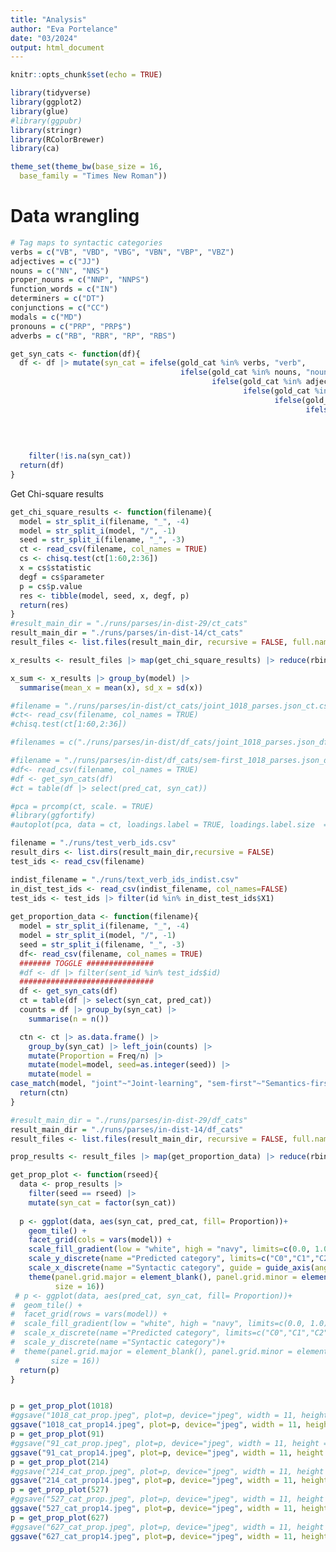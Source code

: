 ```yaml
---
title: "Analysis"
author: "Eva Portelance"
date: "03/2024"
output: html_document
---
```


```r
knitr::opts_chunk$set(echo = TRUE)

library(tidyverse)
library(ggplot2)
library(glue)
#library(ggpubr)
library(stringr)
library(RColorBrewer)
library(ca)

theme_set(theme_bw(base_size = 16,
  base_family = "Times New Roman"))
```


# Data wrangling
```r
# Tag maps to syntactic categories
verbs = c("VB", "VBD", "VBG", "VBN", "VBP", "VBZ")
adjectives = c("JJ")
nouns = c("NN", "NNS")
proper_nouns = c("NNP", "NNPS")
function_words = c("IN")
determiners = c("DT")
conjunctions = c("CC")
modals = c("MD")
pronouns = c("PRP", "PRP$")
adverbs = c("RB", "RBR", "RP", "RBS")

get_syn_cats <- function(df){
  df <- df |> mutate(syn_cat = ifelse(gold_cat %in% verbs, "verb", 
                                      ifelse(gold_cat %in% nouns, "noun", 
                                             ifelse(gold_cat %in% adjectives, "adjective",
                                                    ifelse(gold_cat %in% proper_nouns, "proper noun",
                                                           ifelse(gold_cat %in% modals, "modal",
                                                                  ifelse(gold_cat %in% pronouns, "pronoun",
                                                                         ifelse(gold_cat %in% function_words, "function word",
                                                                                ifelse(gold_cat %in% conjunctions, "conjunction",
                                                                                       ifelse(gold_cat %in% determiners, "determiner",
                                                                                ifelse(gold_cat %in% adverbs, "adverb", NA))))))))))) |>
    filter(!is.na(syn_cat))
  return(df)
}

```


Get Chi-square results 
```r
get_chi_square_results <- function(filename){
  model = str_split_i(filename, "_", -4)
  model = str_split_i(model, "/", -1)
  seed = str_split_i(filename, "_", -3)
  ct <- read_csv(filename, col_names = TRUE)
  cs <- chisq.test(ct[1:60,2:36])
  x = cs$statistic
  degf = cs$parameter
  p = cs$p.value
  res <- tibble(model, seed, x, degf, p)
  return(res)
}
#result_main_dir = "./runs/parses/in-dist-29/ct_cats"
result_main_dir = "./runs/parses/in-dist-14/ct_cats"
result_files <- list.files(result_main_dir, recursive = FALSE, full.names = TRUE)

x_results <- result_files |> map(get_chi_square_results) |> reduce(rbind)

x_sum <- x_results |> group_by(model) |>
  summarise(mean_x = mean(x), sd_x = sd(x))

#filename = "./runs/parses/in-dist/ct_cats/joint_1018_parses.json_ct.csv"
#ct<- read_csv(filename, col_names = TRUE)
#chisq.test(ct[1:60,2:36])
```

```r

#filenames = c("./runs/parses/in-dist/df_cats/joint_1018_parses.json_df.csv", "./runs/parses/in-dist/df_cats/syn-first_1018_parses.json_df.csv", "./runs/parses/in-dist/df_cats/sem-first_1018_parses.json_df.csv", "./runs/parses/in-dist/df_cats/joint_gold_1018_parses.json_df.csv")

#filename = "./runs/parses/in-dist/df_cats/sem-first_1018_parses.json_df.csv"
#df<- read_csv(filename, col_names = TRUE)
#df <- get_syn_cats(df)
#ct = table(df |> select(pred_cat, syn_cat))

#pca = prcomp(ct, scale. = TRUE)
#library(ggfortify)
#autoplot(pca, data = ct, loadings.label = TRUE, loadings.label.size  = 3)

filename = "./runs/test_verb_ids.csv"
result_dirs <- list.dirs(result_main_dir,recursive = FALSE)
test_ids <- read_csv(filename)

indist_filename = "./runs/text_verb_ids_indist.csv"
in_dist_test_ids <- read_csv(indist_filename, col_names=FALSE)
test_ids <- test_ids |> filter(id %in% in_dist_test_ids$X1)
  
get_proportion_data <- function(filename){
  model = str_split_i(filename, "_", -4)
  model = str_split_i(model, "/", -1)
  seed = str_split_i(filename, "_", -3)
  df<- read_csv(filename, col_names = TRUE)
  ####### TOGGLE ###############
  #df <- df |> filter(sent_id %in% test_ids$id)
  ##############################
  df <- get_syn_cats(df)
  ct = table(df |> select(syn_cat, pred_cat))
  counts = df |> group_by(syn_cat) |>
    summarise(n = n())

  ctn <- ct |> as.data.frame() |>
    group_by(syn_cat) |> left_join(counts) |>
    mutate(Proportion = Freq/n) |>
    mutate(model=model, seed=as.integer(seed)) |>
    mutate(model = 
case_match(model, "joint"~"Joint-learning", "sem-first"~"Semantics-first", "syn-first"~"Syntax-first", "gold"~ "Gold"))
  return(ctn)
}

#result_main_dir = "./runs/parses/in-dist-29/df_cats"
result_main_dir = "./runs/parses/in-dist-14/df_cats"
result_files <- list.files(result_main_dir, recursive = FALSE, full.names = TRUE)

prop_results <- result_files |> map(get_proportion_data) |> reduce(rbind)

get_prop_plot <- function(rseed){
  data <- prop_results |>
    filter(seed == rseed) |>
    mutate(syn_cat = factor(syn_cat))
  
  p <- ggplot(data, aes(syn_cat, pred_cat, fill= Proportion))+
    geom_tile() +
    facet_grid(cols = vars(model)) +
    scale_fill_gradient(low = "white", high = "navy", limits=c(0.0, 1.0)) +
    scale_y_discrete(name ="Predicted category", limits=c("C0","C1","C2","C3","C4","C5","C6","C7","C8","C9","C10","C11","C12","C13","C14","C15","C16","C17","C18","C19","C20","C21","C22","C23","C24","C25","C26","C27","C28","C29", "C30","C31","C32","C33","C34","C35","C36","C37","C38","C39", "C40","C41","C42","C43","C44","C45","C46","C47","C48","C49","C50","C51","C52","C53","C54","C55","C56","C57","C58","C59"), breaks=c("C0","C9","C19","C29","C39","C49","C59"))+
    scale_x_discrete(name ="Syntactic category", guide = guide_axis(angle = 90))+
    theme(panel.grid.major = element_blank(), panel.grid.minor = element_blank(), axis.text.y=element_text(size=12), axis.text.x=element_text(size=14), legend.text=element_text(size=14), strip.text.x = element_text(
          size = 16))
 # p <- ggplot(data, aes(pred_cat, syn_cat, fill= Proportion))+
#  geom_tile() +
#  facet_grid(rows = vars(model)) +
#  scale_fill_gradient(low = "white", high = "navy", limits=c(0.0, 1.0)) +
#  scale_x_discrete(name ="Predicted category", limits=c("C0","C1","C2","C3","C4","C5","C6","C7","C8","C9","C10","C11","C12","C13","C14","C15","C16","C17","C18","C19","C20","C21","C22","C23","C24","C25","C26","C27","C28","C29", "C30","C31","C32","C33","C34","C35","C36","C37","C38","C39", "C40","C41","C42","C43","C44","C45","C46","C47","C48","C49","C50","C51","C52","C53","C54","C55","C56","C57","C58","C59"), breaks=c("C0","C9","C19","C29","C39","C49","C59"))+
#  scale_y_discrete(name ="Syntactic category")+
#  theme(panel.grid.major = element_blank(), panel.grid.minor = element_blank(), axis.text.x=element_text(size=12), axis.text.y=element_text(size=14), legend.text=element_text(size=14), strip.text.y = element_text(
 #       size = 16))
  return(p)
}


p = get_prop_plot(1018)
#ggsave("1018_cat_prop.jpeg", plot=p, device="jpeg", width = 11, height = 8, units="in")
ggsave("1018_cat_prop14.jpeg", plot=p, device="jpeg", width = 11, height = 8, units="in")
p = get_prop_plot(91)
#ggsave("91_cat_prop.jpeg", plot=p, device="jpeg", width = 11, height = 8, units="in")
ggsave("91_cat_prop14.jpeg", plot=p, device="jpeg", width = 11, height = 8, units="in")
p = get_prop_plot(214)
#ggsave("214_cat_prop.jpeg", plot=p, device="jpeg", width = 11, height = 8, units="in")
ggsave("214_cat_prop14.jpeg", plot=p, device="jpeg", width = 11, height = 8, units="in")
p = get_prop_plot(527)
#ggsave("527_cat_prop.jpeg", plot=p, device="jpeg", width = 11, height = 8, units="in")
ggsave("527_cat_prop14.jpeg", plot=p, device="jpeg", width = 11, height = 8, units="in")
p = get_prop_plot(627)
#ggsave("627_cat_prop.jpeg", plot=p, device="jpeg", width = 11, height = 8, units="in")
ggsave("627_cat_prop14.jpeg", plot=p, device="jpeg", width = 11, height = 8, units="in")
```

